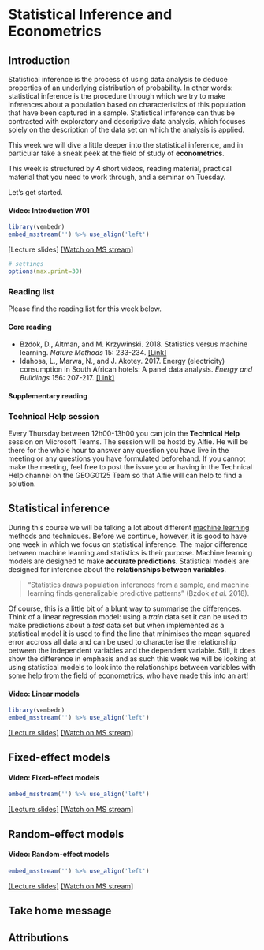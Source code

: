 # Statistical Inference and Econometrics

## Introduction
Statistical inference is the process of using data analysis to deduce properties of an underlying distribution of probability. In other words: statistical inference is the procedure through which we try to make inferences about a population based on characteristics of this population that have been captured in a sample. Statistical inference can thus be contrasted with exploratory and descriptive data analysis, which focuses solely on the description of the data set on which the analysis is applied. 

This week we will dive a little deeper into the statistical inference, and in particular take a sneak peek at the field of study of **econometrics**. 

This week is structured by **4** short videos, reading material, practical material that you need to work through, and a seminar on Tuesday. 

Let's get started.

#### Video: Introduction W01 {-}
```r
library(vembedr)
embed_msstream('') %>% use_align('left')
```
[Lecture slides] [[Watch on MS stream]]()

```r
# settings
options(max.print=30)
```

### Reading list {#reading-list-w01}
Please find the reading list for this week below.

#### Core reading {-}
- Bzdok, D., Altman, and M. Krzywinski. 2018. Statistics versus machine learning. *Nature Methods* 15: 233-234. [[Link]](https://www.nature.com/articles/nmeth.4642)
- Idahosa, L., Marwa, N., and J. Akotey. 2017. Energy (electricity) consumption in South African hotels: A panel data analysis. *Energy and Buildings* 156: 207-217. [[Link]](https://doi.org/10.1016/j.enbuild.2017.09.051)

#### Supplementary reading {-}

### Technical Help session
Every Thursday between 12h00-13h00 you can join the **Technical Help** session on Microsoft Teams. The session will be hostd by Alfie. He will be there for the whole hour to answer any question you have live in the meeting or any questions you have formulated beforehand. If you cannot make the meeting, feel free to post the issue you ar having in the Technical Help channel on the GEOG0125 Team so that Alfie will can help to find a solution. 

## Statistical inference
During this course we will be talking a lot about different [machine learning](https://en.wikipedia.org/wiki/Machine_learning#:~:text=Machine%20learning%20(ML)%20is%20the,a%20subset%20of%20artificial%20intelligence.) methods and techniques. Before we continue, however, it is good to have one week in which we focus on statistical inference. The major difference between machine learning and statistics is their purpose. Machine learning models are designed to make **accurate predictions**. Statistical models are designed for inference about the **relationships between variables**.

>"Statistics draws population inferences from a sample, and machine learning finds generalizable
predictive patterns" (Bzdok *et al.* 2018).

Of course, this is a little bit of a blunt way to summarise the differences. Think of a linear regression model: using a *train* data set it can be used to make predictions about a *test* data set but when implemented as a statistical model it is used to find the line that minimises the mean squared error accross all data and can be used to characterise the relationship between the independent variables and the dependent variable. Still, it does show the difference in emphasis and as such this week we will be looking at using statistical models to look into the relationships between variables with some help from the field of econometrics, who have made this into an art!

#### Video: Linear models {-}
```r
library(vembedr)
embed_msstream('') %>% use_align('left')
```
[[Lecture slides]]() [[Watch on MS stream]]()

## Fixed-effect models
#### Video: Fixed-effect models {-}
```r
embed_msstream('') %>% use_align('left')
```
[[Lecture slides]]() [[Watch on MS stream]]()

## Random-effect models
#### Video: Random-effect models {-}
```r
embed_msstream('') %>% use_align('left')
```
[[Lecture slides]]() [[Watch on MS stream]]()

## Take home message

## Attributions {#attributions_w02}

